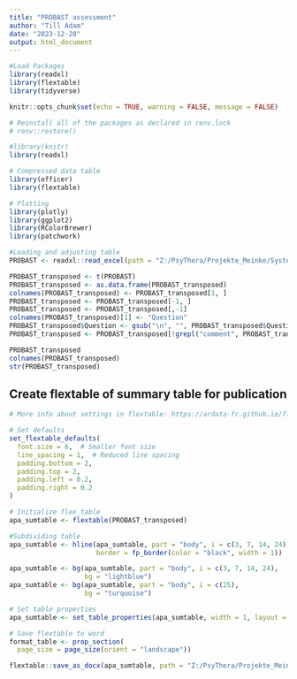 ---
title: "PROBAST assessment"
author: "Till Adam"
date: "2023-12-20"
output: html_document
---


```{r}
#Load Packages
library(readxl)
library(flextable)
library(tidyverse)
```

```{r Setup, include=FALSE}
knitr::opts_chunk$set(echo = TRUE, warning = FALSE, message = FALSE)

# Reinstall all of the packages as declared in renv.lock
# renv::restore()

#library(knitr)
library(readxl)

# Compressed data table
library(officer)
library(flextable)

# Plotting
library(plotly)
library(ggplot2)
library(RColorBrewer)
library(patchwork)
```

```{r}
#Loading and adjusting table
PROBAST <- readxl::read_excel(path = "Z:/PsyThera/Projekte_Meinke/Systematic_review/4_PROBAST_assessment/PROBAST_assessment.xlsx", sheet = "Main", col_names = FALSE)

PROBAST_transposed <- t(PROBAST)
PROBAST_transposed <- as.data.frame(PROBAST_transposed)
colnames(PROBAST_transposed) <- PROBAST_transposed[1, ]
PROBAST_transposed <- PROBAST_transposed[-1, ]
PROBAST_transposed <- PROBAST_transposed[,-1]
colnames(PROBAST_transposed)[1] <- "Question"
PROBAST_transposed$Question <- gsub("\n", "", PROBAST_transposed$Question)
PROBAST_transposed <- PROBAST_transposed[!grepl("comment", PROBAST_transposed[, 1]), ]

PROBAST_transposed
colnames(PROBAST_transposed)
str(PROBAST_transposed)
```

## Create flextable of summary table for publication
```{r Flextable, results = "show"}
# More info about settings in flextable: https://ardata-fr.github.io/flextable-book/cell-content.html

# Set defaults
set_flextable_defaults(
  font.size = 6,  # Smaller font size
  line_spacing = 1,  # Reduced line spacing
  padding.bottom = 2,
  padding.top = 2,
  padding.left = 0.2,
  padding.right = 0.2
)

# Initialize flex_table
apa_sumtable <- flextable(PROBAST_transposed)

#Subdividing table
apa_sumtable <- hline(apa_sumtable, part = "body", i = c(3, 7, 14, 24), 
                      border = fp_border(color = "black", width = 1))

apa_sumtable <- bg(apa_sumtable, part = "body", i = c(3, 7, 14, 24), 
                   bg = "lightblue")
apa_sumtable <- bg(apa_sumtable, part = "body", i = c(25), 
                   bg = "turquoise")

# Set table properties
apa_sumtable <- set_table_properties(apa_sumtable, width = 1, layout = "autofit", align = "center")

# Save flextable to word
format_table <- prop_section(
  page_size = page_size(orient = "landscape"))

flextable::save_as_docx(apa_sumtable, path = "Z:/PsyThera/Projekte_Meinke/Systematic_review/4_PROBAST_assessment/PROBAST.docx", pr_section = format_table)
```
